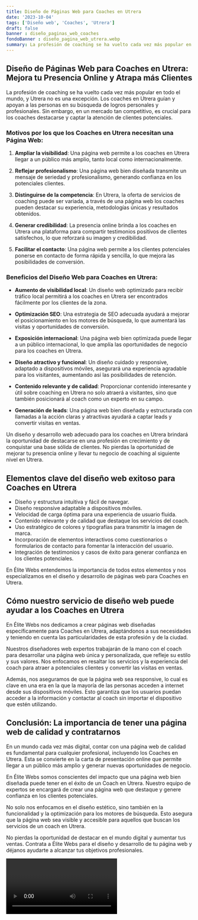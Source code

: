 ```yaml
---
title: Diseño de Páginas Web para Coaches en Utrera
date: '2023-10-04'
tags: ['Diseño web', 'Coaches', 'Utrera']
draft: false
banner : diseño_paginas_web_coaches
fondoBanner : diseño_pagina_web_utrera.webp
summary: La profesión de coaching se ha vuelto cada vez más popular en todo el mundo, y Utrera no es una excepción. Los coaches en Utrera guían y apoyan a las personas en su búsqueda de logros personales y profesionales. Sin embargo, en un mercado tan competitivo, es crucial para los coaches destacarse y captar la atención de clientes potenciales.
---
```


## Diseño de Páginas Web para Coaches en Utrera: Mejora tu Presencia Online y Atrapa más Clientes

La profesión de coaching se ha vuelto cada vez más popular en todo el mundo, y Utrera no es una excepción. Los coaches en Utrera guían y apoyan a las personas en su búsqueda de logros personales y profesionales. Sin embargo, en un mercado tan competitivo, es crucial para los coaches destacarse y captar la atención de clientes potenciales.

### Motivos por los que los Coaches en Utrera necesitan una Página Web:

1. **Ampliar la visibilidad**: Una página web permite a los coaches en Utrera llegar a un público más amplio, tanto local como internacionalmente.

2. **Reflejar profesionalismo**: Una página web bien diseñada transmite un mensaje de seriedad y profesionalismo, generando confianza en los potenciales clientes.

3. **Distinguirse de la competencia**: En Utrera, la oferta de servicios de coaching puede ser variada, a través de una página web los coaches pueden destacar su experiencia, metodologías únicas y resultados obtenidos.

4. **Generar credibilidad**: La presencia online brinda a los coaches en Utrera una plataforma para compartir testimonios positivos de clientes satisfechos, lo que reforzará su imagen y credibilidad.

5. **Facilitar el contacto**: Una página web permite a los clientes potenciales ponerse en contacto de forma rápida y sencilla, lo que mejora las posibilidades de conversión.

### Beneficios del Diseño Web para Coaches en Utrera:

- **Aumento de visibilidad local**: Un diseño web optimizado para recibir tráfico local permitirá a los coaches en Utrera ser encontrados fácilmente por los clientes de la zona.

- **Optimización SEO**: Una estrategia de SEO adecuada ayudará a mejorar el posicionamiento en los motores de búsqueda, lo que aumentará las visitas y oportunidades de conversión.

- **Exposición internacional**: Una página web bien optimizada puede llegar a un público internacional, lo que amplía las oportunidades de negocio para los coaches en Utrera.

- **Diseño atractivo y funcional**: Un diseño cuidado y responsive, adaptado a dispositivos móviles, asegurará una experiencia agradable para los visitantes, aumentando así las posibilidades de retención.

- **Contenido relevante y de calidad**: Proporcionar contenido interesante y útil sobre coaching en Utrera no solo atraerá a visitantes, sino que también posicionará al coach como un experto en su campo.

- **Generación de leads**: Una página web bien diseñada y estructurada con llamadas a la acción claras y atractivas ayudará a captar leads y convertir visitas en ventas.

Un diseño y desarrollo web adecuado para los coaches en Utrera brindará la oportunidad de destacarse en una profesión en crecimiento y de conquistar una base sólida de clientes. No pierdas la oportunidad de mejorar tu presencia online y llevar tu negocio de coaching al siguiente nivel en Utrera.

<GifSeo />

<Cta />

## Elementos clave del diseño web exitoso para Coaches en Utrera

- Diseño y estructura intuitiva y fácil de navegar.
- Diseño responsive adaptable a dispositivos móviles.
- Velocidad de carga óptima para una experiencia de usuario fluida.
- Contenido relevante y de calidad que destaque los servicios del coach.
- Uso estratégico de colores y tipografías para transmitir la imagen de marca.
- Incorporación de elementos interactivos como cuestionarios o formularios de contacto para fomentar la interacción del usuario.
- Integración de testimonios y casos de éxito para generar confianza en los clientes potenciales.

En Élite Webs entendemos la importancia de todos estos elementos y nos especializamos en el diseño y desarrollo de páginas web para Coaches en Utrera.

## Cómo nuestro servicio de diseño web puede ayudar a los Coaches en Utrera

En Élite Webs nos dedicamos a crear páginas web diseñadas específicamente para Coaches en Utrera, adaptándonos a sus necesidades y teniendo en cuenta las particularidades de esta profesión y de la ciudad.

Nuestros diseñadores web expertos trabajarán de la mano con el coach para desarrollar una página web única y personalizada, que refleje su estilo y sus valores. Nos enfocamos en resaltar los servicios y la experiencia del coach para atraer a potenciales clientes y convertir las visitas en ventas.

Además, nos aseguramos de que la página web sea responsive, lo cual es clave en una era en la que la mayoría de las personas acceden a internet desde sus dispositivos móviles. Esto garantiza que los usuarios puedan acceder a la información y contactar al coach sin importar el dispositivo que estén utilizando.

## Conclusión: La importancia de tener una página web de calidad y contratarnos

En un mundo cada vez más digital, contar con una página web de calidad es fundamental para cualquier profesional, incluyendo los Coaches en Utrera. Esta se convierte en la carta de presentación online que permite llegar a un público más amplio y generar nuevas oportunidades de negocio.

En Élite Webs somos conscientes del impacto que una página web bien diseñada puede tener en el éxito de un Coach en Utrera. Nuestro equipo de expertos se encargará de crear una página web que destaque y genere confianza en los clientes potenciales.

No solo nos enfocamos en el diseño estético, sino también en la funcionalidad y la optimización para los motores de búsqueda. Esto asegura que la página web sea visible y accesible para aquellos que buscan los servicios de un coach en Utrera.

No pierdas la oportunidad de destacar en el mundo digital y aumentar tus ventas. Contrata a Élite Webs para el diseño y desarrollo de tu página web y déjanos ayudarte a alcanzar tus objetivos profesionales.

<Video />

<CtaBot job='Coaches' city='Utrera'/>

<Gmaps query='Utrera+españa+maps' />